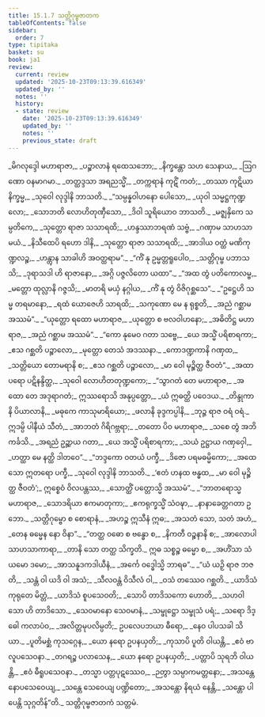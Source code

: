 ```yaml
---
title: 15.1.7 သတ္တိဂုမ္ဗဇာတက
tableOfContents: false
sidebar:
  order: 7
type: tipitaka
basket: su
book: ja1
review:
  current: review
  updated: '2025-10-23T09:13:39.616349'
  updated_by: ''
  notes: ''
  history:
  - state: review
    date: '2025-10-23T09:13:39.616349'
    updated_by: ''
    notes: ''
    previous_state: draft
---
```



<ReviewStatus review={frontmatter.review} showDetails={true} />

<HypothesisAnnotation frontmatter={frontmatter} />

<DynamicBreadcrumb />

<Division number="159" book="ja1" e="ch" v="22" p="328">

<Paragraph number="3017" type="verses" book="ja1">
_မိဂလုဒ္ဒေါ မဟာရာဇာ,_  
_ပဉ္စာလာနံ ရထေသဘော;_  
_နိက္ခန္တော သဟ သေနာယ,_  
_ဩဂဏော ဝနမာဂမာ._  

</Paragraph>

</Division>
<Division number="160" book="ja1" e="ch" v="22" p="328">

<Paragraph number="3018" type="verses" book="ja1">
_တတ္ထဒ္ဒသာ အရညသ္မိံ,_  
_တက္ကရာနံ ကုဋိံ ကတံ;_  
_တဿာ ကုဋိယာ နိက္ခမ္မ,_  
_သုဝေါ လုဒ္ဒါနိ ဘာသတိ._  

</Paragraph>

</Division>
<Division number="161" book="ja1" e="ch" v="22" p="328">

<Paragraph number="3019" type="verses" book="ja1">
_“သမ္ပန္နဝါဟနော ပေါသော,_  
_ယုဝါ သမ္မဋ္ဌကုဏ္ဍလော;_  
_သောဘတိ လောဟိတုဏှီသော,_  
_ဒိဝါ သူရိယောဝ ဘာသတိ._  

</Paragraph>

</Division>
<Division number="162" book="ja1" e="ch" v="22" p="328">

<Paragraph number="3020" type="verses" book="ja1">
_မဇ္ဈနှိကေ သမ္ပတိကေ,_  
_သုတ္တော ရာဇာ သသာရထိ;_  
_ဟန္ဒဿာဘရဏံ သဗ္ဗံ,_  
_ဂဏှာမ သာဟသာ မယံ._  

</Paragraph>

</Division>
<Division number="163" book="ja1" e="ch" v="22" p="328">

<Paragraph number="3021" type="verses" book="ja1">
_နိသီထေပိ ရဟော ဒါနိ,_  
_သုတ္တော ရာဇာ သသာရထိ;_  
_အာဒါယ ဝတ္ထံ မဏိကုဏ္ဍလဉ္စ,_  
_ဟန္တွာန သာခါဟိ အဝတ္ထရာမ”._  

</Paragraph>

</Division>
<Division number="164" book="ja1" e="ch" v="22" p="328">

<Paragraph number="3022" type="verses" book="ja1">
_“ကိံ နု ဥမ္မတ္တရူပေါဝ,_  
_သတ္တိဂုမ္ဗ ပဘာသသိ;_  
_ဒုရာသဒါ ဟိ ရာဇာနော,_  
_အဂ္ဂိ ပဇ္ဇလိတော ယထာ”._  

</Paragraph>

</Division>
<Division number="165" book="ja1" e="ch" v="22" p="328">

<Paragraph number="3023" type="verses" book="ja1">
_“အထ တွံ ပတိကောလမ္ဗ,_  
_မတ္တော ထုလ္လာနိ ဂဇ္ဇသိ;_  
_မာတရိ မယှံ နဂ္ဂါယ,_  
_ကိံ နု တွံ ဝိဇိဂုစ္ဆသေ”._  

</Paragraph>

</Division>
<Division number="166" book="ja1" e="ch" v="22" p="328">

<Paragraph number="3024" type="verses" book="ja1">
_“ဥဋ္ဌေဟိ သမ္မ တရမာနော,_  
_ရထံ ယောဇေဟိ သာရထိ;_  
_သကုဏော မေ န ရုစ္စတိ,_  
_အညံ ဂစ္ဆာမ အဿမံ”._  

</Paragraph>

</Division>
<Division number="167" book="ja1" e="ch" v="22" p="328">

<Paragraph number="3025" type="verses" book="ja1">
_“ယုတ္တော ရထော မဟာရာဇ,_  
_ယုတ္တော စ ဗလဝါဟနော;_  
_အဓိတိဋ္ဌ မဟာရာဇ,_  
_အညံ ဂစ္ဆာမ အဿမံ”._  

</Paragraph>

</Division>
<Division number="168" book="ja1" e="ch" v="22" p="328">

<Paragraph number="3026" type="verses" book="ja1">
_“ကော နုမေဝ ဂတာ သဗ္ဗေ,_  
_ယေ အသ္မိံ ပရိစာရကာ;_  
_ဧသ ဂစ္ဆတိ ပဉ္စာလော,_  
_မုတ္တော တေသံ အဒဿနာ._  

</Paragraph>

</Division>
<Division number="169" book="ja1" e="ch" v="22" p="329">

<Paragraph number="3027" type="verses" book="ja1">
_ကောဒဏ္ဍကာနိ ဂဏှထ,_  
_သတ္တိယော တောမရာနိ စ;_  
_ဧသ ဂစ္ဆတိ ပဉ္စာလော,_  
_မာ ဝေါ မုဉ္စိတ္ထ ဇီဝတံ”._  

</Paragraph>

</Division>
<Division number="170" book="ja1" e="ch" v="22" p="329">

<Paragraph number="3028" type="verses" book="ja1">
_အထာပရော ပဋိနန္ဒိတ္ထ,_  
_သုဝေါ လောဟိတတုဏ္ဍကော;_  
_“သွာဂတံ တေ မဟာရာဇ,_  
_အထော တေ အဒုရာဂတံ;_  
ဣဿရောသိ အနုပ္ပတ္တော,_  
_ယံ ဣဓတ္ထိ ပဝေဒယ._  

</Paragraph>

</Division>
<Division number="171" book="ja1" e="ch" v="22" p="329">

<Paragraph number="3029" type="verses" book="ja1">
_တိန္ဒုကာနိ ပိယာလာနိ,_  
_မဓုကေ ကာသုမာရိယော;_  
_ဖလာနိ ခုဒ္ဒကပ္ပါနိ,_  
_ဘုဉ္ဇ ရာဇ ဝရံ ဝရံ._  

</Paragraph>

</Division>
<Division number="172" book="ja1" e="ch" v="22" p="329">

<Paragraph number="3030" type="verses" book="ja1">
ဣဒမ္ပိ ပါနီယံ သီတံ,_  
_အာဘတံ ဂိရိဂဗ္ဘရာ;_  
_တတော ပိဝ မဟာရာဇ,_  
_သစေ တွံ အဘိကင်္ခသိ._  

</Paragraph>

</Division>
<Division number="173" book="ja1" e="ch" v="22" p="329">

<Paragraph number="3031" type="verses" book="ja1">
_အရညံ ဥဉ္ဆာယ ဂတာ,_  
_ယေ အသ္မိံ ပရိစာရကာ;_  
_သယံ ဥဋ္ဌာယ ဂဏှဝှေါ,_  
_ဟတ္ထာ မေ နတ္ထိ ဒါတဝေ”._  

</Paragraph>

</Division>
<Division number="174" book="ja1" e="ch" v="22" p="329">

<Paragraph number="3032" type="verses" book="ja1">
_“ဘဒ္ဒကော ဝတယံ ပက္ခီ,_  
_ဒိဇော ပရမဓမ္မိကော;_  
_အထေသော ဣတရော ပက္ခီ,_  
_သုဝေါ လုဒ္ဒါနိ ဘာသတိ._  

</Paragraph>

</Division>
<Division number="175" book="ja1" e="ch" v="22" p="329">

<Paragraph number="3033" type="verses" book="ja1">
_‘ဧတံ ဟနထ ဗန္ဓထ,_  
_မာ ဝေါ မုဉ္စိတ္ထ ဇီဝတံ’;_  
ဣစ္စေဝံ ဝိလပန္တဿ,_  
_သောတ္ထိံ ပတ္တောသ္မိ အဿမံ”._  

</Paragraph>

</Division>
<Division number="176" book="ja1" e="ch" v="22" p="329">

<Paragraph number="3034" type="verses" book="ja1">
_“ဘာတရောသ္မ မဟာရာဇ,_  
_သောဒရိယာ ဧကမာတုကာ;_  
_ဧကရုက္ခသ္မိံ သံဝဍ္ဎာ,_  
_နာနာခေတ္တဂတာ ဥဘော._  

</Paragraph>

</Division>
<Division number="177" book="ja1" e="ch" v="22" p="329">

<Paragraph number="3035" type="verses" book="ja1">
_သတ္တိဂုမ္ဗော စ စောရာနံ,_  
_အဟဉ္စ ဣသီနံ ဣဓ;_  
_အသတံ သော, သတံ အဟံ,_  
_တေန ဓမ္မေန နော ဝိနာ”._  

</Paragraph>

</Division>
<Division number="178" book="ja1" e="ch" v="22" p="329">

<Paragraph number="3036" type="verses" book="ja1">
_“တတ္ထ ဝဓော စ ဗန္ဓော စ,_  
_နိကတီ ဝဉ္စနာနိ စ;_  
_အာလောပါ သာဟသာကာရာ,_  
_တာနိ သော တတ္ထ သိက္ခတိ._  

</Paragraph>

</Division>
<Division number="179" book="ja1" e="ch" v="22" p="329">

<Paragraph number="3037" type="verses" book="ja1">
ဣဓ သစ္စဉ္စ ဓမ္မော စ,_  
_အဟိံသာ သံယမော ဒမော;_  
_အာသနူဒကဒါယီနံ,_  
_အင်္ကေ ဝဒ္ဓေါသ္မိ ဘာရဓ”._  

</Paragraph>

</Division>
<Division number="180" book="ja1" e="ch" v="22" p="329">

<Paragraph number="3038" type="verses" book="ja1">
_“ယံ ယဉှိ ရာဇ ဘဇတိ,_  
_သန္တံ ဝါ ယဒိ ဝါ အသံ;_  
_သီလဝန္တံ ဝိသီလံ ဝါ,_  
_ဝသံ တဿေဝ ဂစ္ဆတိ._  

</Paragraph>

</Division>
<Division number="181" book="ja1" e="ch" v="22" p="329">

<Paragraph number="3039" type="verses" book="ja1">
_ယာဒိသံ ကုရုတေ မိတ္တံ,_  
_ယာဒိသံ စူပသေဝတိ;_  
_သောပိ တာဒိသကော ဟောတိ,_  
_သဟဝါသော ဟိ တာဒိသော._  

</Paragraph>

</Division>
<Division number="182" book="ja1" e="ch" v="22" p="330">

<Paragraph number="3040" type="verses" book="ja1">
_သေဝမာနော သေဝမာနံ,_  
_သမ္ဖုဋ္ဌော သမ္ဖုသံ ပရံ;_  
_သရော ဒိဒ္ဓေါ ကလာပံဝ,_  
_အလိတ္တမုပလိမ္ပတိ;_  
ဥပလေပဘယာ ဓီရော,_  
_နေဝ ပါပသခါ သိယာ._  

</Paragraph>

</Division>
<Division number="183" book="ja1" e="ch" v="22" p="330">

<Paragraph number="3041" type="verses" book="ja1">
_ပူတိမစ္ဆံ ကုသဂ္ဂေန,_  
_ယော နရော ဥပနယှတိ;_  
_ကုသာပိ ပူတိ ဝါယန္တိ,_  
_ဧဝံ ဗာလူပသေဝနာ._  

</Paragraph>

</Division>
<Division number="184" book="ja1" e="ch" v="22" p="330">

<Paragraph number="3042" type="verses" book="ja1">
_တဂရဉ္စ ပလာသေန,_  
_ယော နရော ဥပနယှတိ;_  
_ပတ္တာပိ သုရဘိ ဝါယန္တိ,_  
_ဧဝံ ဓီရူပသေဝနာ._  

</Paragraph>

</Division>
<Division number="185" book="ja1" e="ch" v="22" p="330">

<Paragraph number="3043" type="verses" book="ja1">
_တသ္မာ ပတ္တပုဋဿေဝ,_  
_ဉတွာ သမ္ပာကမတ္တနော;_  
_အသန္တေ နောပသေဝေယျ,_  
_သန္တေ သေဝေယျ ပဏ္ဍိတော;_  
_အသန္တော နိရယံ နေန္တိ,_  
_သန္တော ပါပေန္တိ သုဂ္ဂတိန်”တိ._  


</Paragraph>
</Division>

<Paragraph number="3044" type="center" book="ja1">
သတ္တိဂုမ္ဗဇာတကံ သတ္တမံ.
</Paragraph>